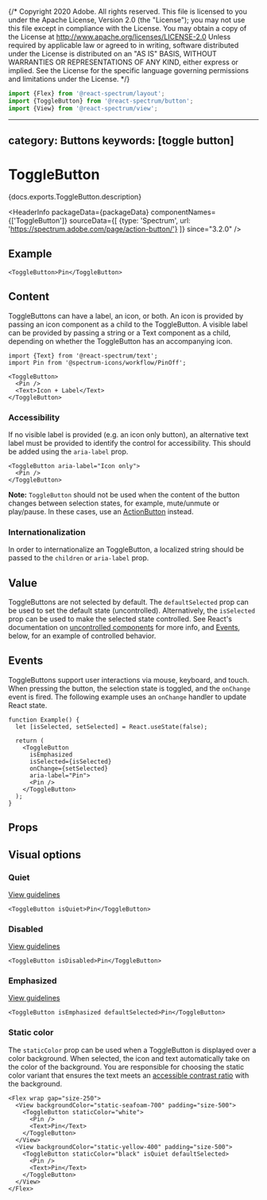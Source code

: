 {/* Copyright 2020 Adobe. All rights reserved.
This file is licensed to you under the Apache License, Version 2.0 (the "License");
you may not use this file except in compliance with the License. You may obtain a copy
of the License at http://www.apache.org/licenses/LICENSE-2.0
Unless required by applicable law or agreed to in writing, software distributed under
the License is distributed on an "AS IS" BASIS, WITHOUT WARRANTIES OR REPRESENTATIONS
OF ANY KIND, either express or implied. See the License for the specific language
governing permissions and limitations under the License. */}



```jsx import
import {Flex} from '@react-spectrum/layout';
import {ToggleButton} from '@react-spectrum/button';
import {View} from '@react-spectrum/view';
```

---
category: Buttons
keywords: [toggle button]
---

# ToggleButton

<PageDescription>{docs.exports.ToggleButton.description}</PageDescription>

<HeaderInfo
  packageData={packageData}
  componentNames={['ToggleButton']}
  sourceData={[
    {type: 'Spectrum', url: 'https://spectrum.adobe.com/page/action-button/'}
  ]}
  since="3.2.0" />

## Example

```tsx example
<ToggleButton>Pin</ToggleButton>
```

## Content

ToggleButtons can have a label, an icon, or both. An icon is provided by passing an icon component as a child to the ToggleButton.
A visible label can be provided by passing a string or a Text component as a child, depending on whether the ToggleButton has an accompanying icon.

```tsx example
import {Text} from '@react-spectrum/text';
import Pin from '@spectrum-icons/workflow/PinOff';

<ToggleButton>
  <Pin />
  <Text>Icon + Label</Text>
</ToggleButton>
```

### Accessibility

If no visible label is provided (e.g. an icon only button),
an alternative text label must be provided to identify the control for accessibility. This should be added using
the `aria-label` prop.

```tsx example
<ToggleButton aria-label="Icon only">
  <Pin />
</ToggleButton>
```

**Note:** `ToggleButton` should not be used when the content of the button changes between selection states, for example,
mute/unmute or play/pause. In these cases, use an [ActionButton](ActionButton.html) instead.

### Internationalization

In order to internationalize an ToggleButton, a localized string should be passed to the `children` or `aria-label` prop.

## Value

ToggleButtons are not selected by default. The `defaultSelected` prop can be used to set the default state (uncontrolled).
Alternatively, the `isSelected` prop can be used to make the selected state controlled. See React's documentation on
[uncontrolled components](https://reactjs.org/docs/uncontrolled-components.html) for more info, and [Events](#Events), below,
for an example of controlled behavior.

## Events

ToggleButtons support user interactions via mouse, keyboard, and touch. When pressing the button, the selection
state is toggled, and the `onChange` event is fired. The following example uses an `onChange` handler to update React state.

```tsx example
function Example() {
  let [isSelected, setSelected] = React.useState(false);

  return (
    <ToggleButton
      isEmphasized
      isSelected={isSelected}
      onChange={setSelected}
      aria-label="Pin">
      <Pin />
    </ToggleButton>
  );
}
```

## Props

<PropTable component={docs.exports.ToggleButton} links={docs.links} />

## Visual options

### Quiet
[View guidelines](https://spectrum.adobe.com/page/action-button/#Quiet)

```tsx example
<ToggleButton isQuiet>Pin</ToggleButton>
```

### Disabled
[View guidelines](https://spectrum.adobe.com/page/action-button/#Disabled)

```tsx example
<ToggleButton isDisabled>Pin</ToggleButton>
```

### Emphasized
[View guidelines](https://spectrum.adobe.com/page/action-button/#Emphasis)

```tsx example
<ToggleButton isEmphasized defaultSelected>Pin</ToggleButton>
```

### Static color

The `staticColor` prop can be used when a ToggleButton is displayed over a color background. When selected, the icon and text
automatically take on the color of the background. You are responsible for choosing the static color variant that ensures the
text meets an [accessible contrast ratio](https://developer.mozilla.org/en-US/docs/Web/Accessibility/Understanding_WCAG/Perceivable/Color_contrast)
with the background.

```tsx example
<Flex wrap gap="size-250">
  <View backgroundColor="static-seafoam-700" padding="size-500">
    <ToggleButton staticColor="white">
      <Pin />
      <Text>Pin</Text>
    </ToggleButton>
  </View>
  <View backgroundColor="static-yellow-400" padding="size-500">
    <ToggleButton staticColor="black" isQuiet defaultSelected>
      <Pin />
      <Text>Pin</Text>
    </ToggleButton>
  </View>
</Flex>
```
